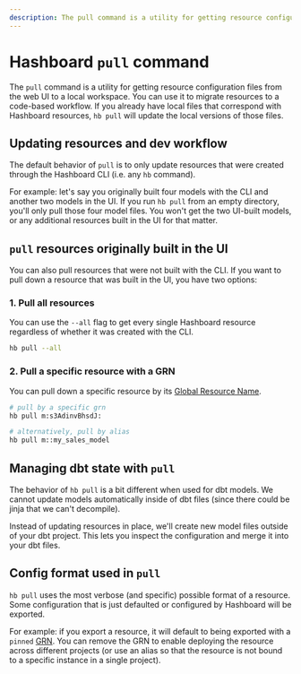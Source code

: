 ```yaml
---
description: The pull command is a utility for getting resource configuration files from the web UI to a local workspace
---
```



# Hashboard `pull` command

The `pull` command is a utility for getting resource configuration files from the web UI to a local workspace. You can use it to migrate resources to a code-based workflow. If you already have local files that correspond with Hashboard resources, `hb pull` will update the local versions of those files.

## Updating resources and dev workflow

The default behavior of `pull` is to only update resources that were created through the Hashboard CLI (i.e. any `hb` command).

For example: let's say you originally built four models with the CLI and another two models in the UI. If you run `hb pull` from an empty directory, you'll only pull those four model files. You won't get the two UI-built models, or any additional resources built in the UI for that matter.

## `pull` resources originally built in the UI

You can also pull resources that were not built with the CLI. If you want to pull down a resource that was built in the UI, you have two options:

### 1. Pull all resources

You can use the `--all` flag to get every single Hashboard resource regardless of whether it was created with the CLI.

```bash copy
hb pull --all
```

### 2. Pull a specific resource with a GRN

You can pull down a specific resource by its [Global Resource Name](/docs/data-ops/resource-identifiers).

```bash
# pull by a specific grn
hb pull m:s3AdinvBhsdJ:

# alternatively, pull by alias
hb pull m::my_sales_model
```

## Managing dbt state with `pull`

The behavior of `hb pull` is a bit different when used for dbt models. We cannot update models automatically inside of dbt files (since there could be jinja that we can't decompile).

Instead of updating resources in place, we'll create new model files outside of your dbt project. This lets you inspect the configuration and merge it into your dbt files.

## Config format used in `pull`

`hb pull` uses the most verbose (and specific) possible format of a resource. Some configuration that is just defaulted or configured by Hashboard will be exported.

For example: if you export a resource, it will default to being exported with a `pinned` [GRN](/docs/data-ops/resource-identifiers). You can remove the GRN to enable deploying the resource across different projects (or use an alias so that the resource is not bound to a specific instance in a single project).
